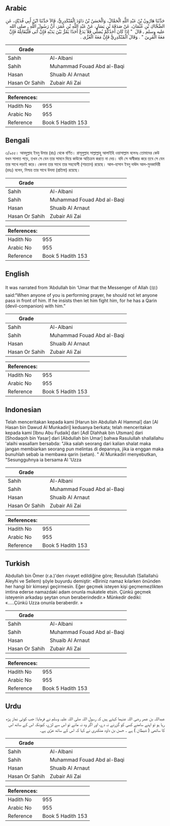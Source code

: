 ## Arabic

<div dir="rtl" lang="ar" style={{fontSize:'larger',backgroundColor:'#f8f9fa',padding:20}}>حَدَّثَنَا هَارُونُ بْنُ عَبْدِ اللَّهِ الْحَمَّالُ، وَالْحَسَنُ بْنُ دَاوُدَ الْمُنْكَدِرِيُّ، قَالاَ حَدَّثَنَا ابْنُ أَبِي فُدَيْكٍ، عَنِ الضَّحَّاكِ بْنِ عُثْمَانَ، عَنْ صَدَقَةَ بْنِ يَسَارٍ، عَنْ عَبْدِ اللَّهِ بْنِ عُمَرَ، أَنَّ رَسُولَ اللَّهِ ـ صلى الله عليه وسلم ـ قَالَ ‏ "‏ إِذَا كَانَ أَحَدُكُمْ يُصَلِّي فَلاَ يَدَعْ أَحَدًا يَمُرُّ بَيْنَ يَدَيْهِ فَإِنْ أَبَى فَلْيُقَاتِلْهُ فَإِنَّ مَعَهُ الْقَرِينَ ‏"‏ ‏.‏ وَقَالَ الْمُنْكَدِرِيُّ فَإِنَّ مَعَهُ الْعُزَّى ‏.‏</div><div style={{backgroundColor:'#f8f9fa',padding:20, marginBottom: 10}}><table>
      <thead>
        <tr>
          <th>Grade</th>
          <th></th>
        </tr>
      </thead>
      <tbody>
<tr><td>Sahih</td><td>Al-Albani</td></tr><tr><td>Sahih</td><td>Muhammad Fouad Abd al-Baqi</td></tr><tr><td>Hasan</td><td>Shuaib Al Arnaut</td></tr><tr><td>Hasan Or Sahih</td><td>Zubair Ali Zai</td></tr></tbody></table><table>
        <thead>
          <tr>
            <th>References:</th>
            <th></th>
          </tr>
        </thead>
        <tbody><tr><td>Hadith No</td><td>955</td></tr><tr><td>Arabic No</td><td>955</td></tr><tr><td>Reference</td><td>Book 5 Hadith 153</td></tr></tbody></table></div>

## Bengali

<div dir="ltr" lang="bn" style={{fontSize:'larger',backgroundColor:'#f8f9fa',padding:20}}>৩/৯৫৫। আবদুল্লাহ ইবনু উমার (রাঃ) থেকে বর্ণিত। রাসূলুল্লাহ সাল্লাল্লাহু আলাইহি ওয়াসাল্লাম বলেনঃ তোমাদের কেউ যখন সালাত পড়ে, তখন সে যেন তার সামনে দিয়ে কাউকে অতিক্রম করতে না দেয়। যদি সে অস্বীকার করে তবে সে যেন তার সাথে লড়াই করে। কেননা তার সাথে তার সহযোগী (শয়তান) রয়েছে। আল-হাসান ইবনু দাঊদ আল-মুনকাদিরী (রহঃ) বলেন, নিশ্চয় তার সাথে উযযা (প্রতিমা) রয়েছে।</div><div style={{backgroundColor:'#f8f9fa',padding:20, marginBottom: 10}}><table>
      <thead>
        <tr>
          <th>Grade</th>
          <th></th>
        </tr>
      </thead>
      <tbody>
<tr><td>Sahih</td><td>Al-Albani</td></tr><tr><td>Sahih</td><td>Muhammad Fouad Abd al-Baqi</td></tr><tr><td>Hasan</td><td>Shuaib Al Arnaut</td></tr><tr><td>Hasan Or Sahih</td><td>Zubair Ali Zai</td></tr></tbody></table><table>
        <thead>
          <tr>
            <th>References:</th>
            <th></th>
          </tr>
        </thead>
        <tbody><tr><td>Hadith No</td><td>955</td></tr><tr><td>Arabic No</td><td>955</td></tr><tr><td>Reference</td><td>Book 5 Hadith 153</td></tr></tbody></table></div>

## English

<div dir="ltr" lang="en" style={{fontSize:'larger',backgroundColor:'#f8f9fa',padding:20}}>It was narrated from ‘Abdullah bin ‘Umar that the Messenger of Allah (ﷺ) said:“When anyone of you is performing prayer, he should not let anyone pass in front of him. If he insists then let him fight him, for he has a Qarin (devil-companion) with him.”</div><div style={{backgroundColor:'#f8f9fa',padding:20, marginBottom: 10}}><table>
      <thead>
        <tr>
          <th>Grade</th>
          <th></th>
        </tr>
      </thead>
      <tbody>
<tr><td>Sahih</td><td>Al-Albani</td></tr><tr><td>Sahih</td><td>Muhammad Fouad Abd al-Baqi</td></tr><tr><td>Hasan</td><td>Shuaib Al Arnaut</td></tr><tr><td>Hasan Or Sahih</td><td>Zubair Ali Zai</td></tr></tbody></table><table>
        <thead>
          <tr>
            <th>References:</th>
            <th></th>
          </tr>
        </thead>
        <tbody><tr><td>Hadith No</td><td>955</td></tr><tr><td>Arabic No</td><td>955</td></tr><tr><td>Reference</td><td>Book 5 Hadith 153</td></tr></tbody></table></div>

## Indonesian

<div dir="ltr" lang="id" style={{fontSize:'larger',backgroundColor:'#f8f9fa',padding:20}}>Telah menceritakan kepada kami [Harun bin Abdullah Al Hammal] dan [Al Hasan bin Dawud Al Munkadiri] keduanya berkata; telah menceritakan kepada kami [Ibnu Abu Fudaik] dari [Adl Dlahhak bin Utsman] dari [Shodaqoh bin Yasar] dari [Abdullah bin Umar] bahwa Rasulullah shallallahu 'alaihi wasallam bersabda: "Jika salah seorang dari kalian shalat maka jangan membiarkan seorang pun melintas di depannya, jika ia enggan maka bunuhlah sebab ia membawa qarin (setan). " Al Munkadiri menyebutkan, "Sesungguhnya ia bersama Al 'Uzza</div><div style={{backgroundColor:'#f8f9fa',padding:20, marginBottom: 10}}><table>
      <thead>
        <tr>
          <th>Grade</th>
          <th></th>
        </tr>
      </thead>
      <tbody>
<tr><td>Sahih</td><td>Al-Albani</td></tr><tr><td>Sahih</td><td>Muhammad Fouad Abd al-Baqi</td></tr><tr><td>Hasan</td><td>Shuaib Al Arnaut</td></tr><tr><td>Hasan Or Sahih</td><td>Zubair Ali Zai</td></tr></tbody></table><table>
        <thead>
          <tr>
            <th>References:</th>
            <th></th>
          </tr>
        </thead>
        <tbody><tr><td>Hadith No</td><td>955</td></tr><tr><td>Arabic No</td><td>955</td></tr><tr><td>Reference</td><td>Book 5 Hadith 153</td></tr></tbody></table></div>

## Turkish

<div dir="ltr" lang="tr" style={{fontSize:'larger',backgroundColor:'#f8f9fa',padding:20}}>Abdullah bin Ömer (r.a.)'den rivayet edildiğine göre; Resulullah (Sallallahü Aleyhi ve Sellem) şöyle buyurdu demiştir: «Biriniz namaz kılarken önünden her hangi bir kimseyi geçirmesin. Eğer geçmek isteyen kişi geçmemezlikten imtina ederse namazdaki adam onunla mukatele etsin. Çünkü geçmek isteyenin arkadaşı şeytan onun beraberindedir.» Münkedir dediki: «…..Çünkü Uzza onunla beraberdir. »</div><div style={{backgroundColor:'#f8f9fa',padding:20, marginBottom: 10}}><table>
      <thead>
        <tr>
          <th>Grade</th>
          <th></th>
        </tr>
      </thead>
      <tbody>
<tr><td>Sahih</td><td>Al-Albani</td></tr><tr><td>Sahih</td><td>Muhammad Fouad Abd al-Baqi</td></tr><tr><td>Hasan</td><td>Shuaib Al Arnaut</td></tr><tr><td>Hasan Or Sahih</td><td>Zubair Ali Zai</td></tr></tbody></table><table>
        <thead>
          <tr>
            <th>References:</th>
            <th></th>
          </tr>
        </thead>
        <tbody><tr><td>Hadith No</td><td>955</td></tr><tr><td>Arabic No</td><td>955</td></tr><tr><td>Reference</td><td>Book 5 Hadith 153</td></tr></tbody></table></div>

## Urdu

<div dir="rtl" lang="ur" style={{fontSize:'larger',backgroundColor:'#f8f9fa',padding:20}}>عبداللہ بن عمر رضی اللہ عنہما کہتے ہیں کہ رسول اللہ صلی اللہ علیہ وسلم نے فرمایا: جب کوئی نماز پڑھ رہا ہو تو اپنے سامنے کسی کو گزرنے نہ دے، اور اگر وہ نہ مانے تو اس سے لڑے، کیونکہ اس کے ساتھ اس کا ساتھی ( شیطان ) ہے ۔ حسن بن داود منکدری نے کہا کہ اس کے ساتھ عزّی ہے۔</div><div style={{backgroundColor:'#f8f9fa',padding:20, marginBottom: 10}}><table>
      <thead>
        <tr>
          <th>Grade</th>
          <th></th>
        </tr>
      </thead>
      <tbody>
<tr><td>Sahih</td><td>Al-Albani</td></tr><tr><td>Sahih</td><td>Muhammad Fouad Abd al-Baqi</td></tr><tr><td>Hasan</td><td>Shuaib Al Arnaut</td></tr><tr><td>Hasan Or Sahih</td><td>Zubair Ali Zai</td></tr></tbody></table><table>
        <thead>
          <tr>
            <th>References:</th>
            <th></th>
          </tr>
        </thead>
        <tbody><tr><td>Hadith No</td><td>955</td></tr><tr><td>Arabic No</td><td>955</td></tr><tr><td>Reference</td><td>Book 5 Hadith 153</td></tr></tbody></table></div>